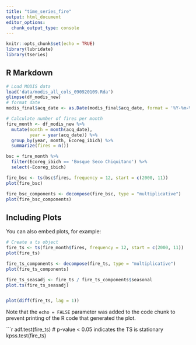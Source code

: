```yaml
---
title: "time_series_fire"
output: html_document
editor_options: 
  chunk_output_type: console
---
```


```r
knitr::opts_chunk$set(echo = TRUE)
library(lubridate)
library(tseries)


```

## R Markdown



```r
# Load MODIS data
load('data/modis_all_cols_090920109.Rda')
glimpse(df_modis_new)
# format date
modis_final$acq_date <- as.Date(modis_final$acq_date, format = '%Y-%m-%d')

# Calculate number of fires per month
fire_month <- df_modis_new %>%
  mutate(month = month(acq_date),
         year = year(acq_date)) %>%
  group_by(year, month, Ecoreg_ibich) %>%
  summarize(fires = n())
```

```r
bsc = fire_month %>%
  filter(Ecoreg_ibich == 'Bosque Seco Chiquitano') %>%
  select(-Ecoreg_ibich)

fire_bsc <- ts(bsc$fires, frequency = 12, start = c(2000, 11))
plot(fire_bsc)

fire_bsc_components <- decompose(fire_bsc, type = "multiplicative")
plot(fire_bsc_components)


```


## Including Plots

You can also embed plots, for example:

```r
# Create a ts object
fire_ts <- ts(fire_month$fires, frequency = 12, start = c(2000, 11))
plot(fire_ts)

fire_ts_components <- decompose(fire_ts, type = "multiplicative")
plot(fire_ts_components)

fire_ts_seasadj <- fire_ts / fire_ts_components$seasonal
plot.ts(fire_ts_seasadj)


plot(diff(fire_ts, lag = 1))
```

Note that the `echo = FALSE` parameter was added to the code chunk to prevent printing of the R code that generated the plot.

```r

adf.test(fire_ts) # p-value < 0.05 indicates the TS is stationary
kpss.test(fire_ts)


